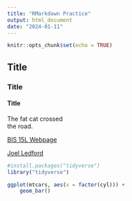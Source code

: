 ```yaml
---
title: "RMarkdown Practice"
output: html_document
date: "2024-01-11"
---
```


```r
knitr::opts_chunk$set(echo = TRUE)
```


## Title
### Title
#### Title

The fat cat crossed  
the road.  

[BIS 15L Webpage](https://jmledford3115.github.io/datascibiol/)

[Joel Ledford](jmledford@ucdavis.edu)

```r
#install.packages("tidyverse")
library("tidyverse")
```

```r
ggplot(mtcars, aes(x = factor(cyl))) +
    geom_bar()
```

